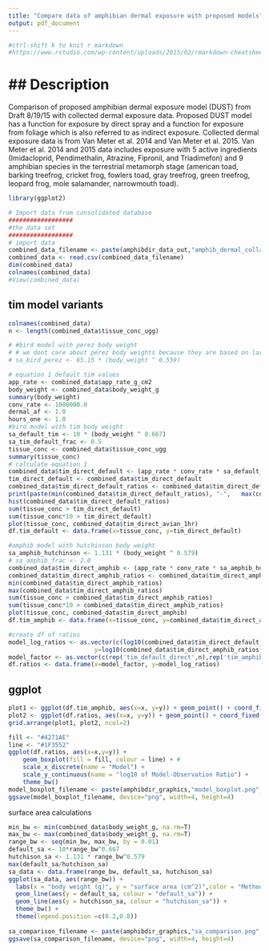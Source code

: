 ```yaml
---
title: "Compare data of amphibian dermal exposure with proposed models"
output: pdf_document
---
```


```r
#ctrl-shift k to knit r markdown
#https://www.rstudio.com/wp-content/uploads/2015/02/rmarkdown-cheatsheet.pdf
```

## Description
========================================================
Comparison of proposed amphibian dermal exposure model (DUST) from Draft 8/19/15 with collected dermal exposure data. Proposed DUST model has a function for exposure by direct spray and a function for exposure from foliage which is also referred to as indirect exposure. Collected dermal exposure data is from Van Meter et al. 2014 and Van Meter et al. 2015. Van Meter et al. 2014 and 2015 data includes exposure with 5 active ingredients (Imidacloprid, Pendimethalin, Atrazine, Fipronil, and Triadimefon) and 9 amphibian species in the terrestrial metamorph stage (american toad, barking treefrog, cricket frog, fowlers toad, gray treefrog, green treefrog, leopard frog, mole salamander, narrowmouth toad).

```r
library(ggplot2)

# Import data from consolidated database
##################
#the data set
##################
# import data 
combined_data_filename <- paste(amphibdir_data_out,"amphib_dermal_collated.csv", sep="")
combined_data <- read.csv(combined_data_filename)
dim(combined_data)
colnames(combined_data)
#View(combined_data)
```

## tim model variants
```r
colnames(combined_data)
n <- length(combined_data$tissue_conc_ugg)

# #bird model with perez body weight
# # we dont care about perez body weights because they are based on large pigeons
# sa_bird_perez <- 65.15 * (body_weight ^ 0.559)

# equation 1 default tim values
app_rate <- combined_data$app_rate_g_cm2
body_weight <- combined_data$body_weight_g
summary(body_weight)
conv_rate <- 1000000.0
dermal_af <- 1.0
hours_one <- 1.0
#bird model with tim body weight
sa_default_tim <- 10 * (body_weight ^ 0.667)
sa_tim_default_frac <- 0.5
tissue_conc <- combined_data$tissue_conc_ugg
summary(tissue_conc)
# calculate equation 1
combined_data$tim_direct_default <- (app_rate * conv_rate * sa_default_tim * sa_tim_default_frac * dermal_af)/body_weight
tim_direct_default <- combined_data$tim_direct_default
combined_data$tim_direct_default_ratios <- combined_data$tim_direct_default/tissue_conc
print(paste(min(combined_data$tim_direct_default_ratios), "-",   max(combined_data$tim_direct_default_ratios)))
hist(combined_data$tim_direct_default_ratios)
sum(tissue_conc > tim_direct_default)
sum(tissue_conc*10 > tim_direct_default)
plot(tissue_conc, combined_data$tim_direct_avian_1hr)
df.tim_default <- data.frame(x=tissue_conc, y=tim_direct_default)

#amphib model with hutchinson body weight
sa_amphib_hutchinson <- 1.131 * (body_weight ^ 0.579)
# sa_amphib_frac <- 2.0
combined_data$tim_direct_amphib <- (app_rate * conv_rate * sa_amphib_hutchinson * sa_tim_default_frac * dermal_af)/body_weight
combined_data$tim_direct_amphib_ratios <- combined_data$tim_direct_amphib/tissue_conc
min(combined_data$tim_direct_amphib_ratios)
max(combined_data$tim_direct_amphib_ratios)
sum(tissue_conc > combined_data$tim_direct_amphib_ratios)
sum(tissue_conc*10 > combined_data$tim_direct_amphib_ratios)
plot(tissue_conc, combined_data$tim_direct_amphib)
df.tim_amphib <- data.frame(x=tissue_conc, y=combined_data$tim_direct_amphib)

#create df of ratios
model_log_ratios <- as.vector(c(log10(combined_data$tim_direct_default_ratios), 
                        y=log10(combined_data$tim_direct_amphib_ratios)))
model_factor <- as.vector(c(rep('tim_default_direct',n),rep('tim_amphib_direct',n)))
df.ratios <- data.frame(x=model_factor, y=model_log_ratios)
```
## ggplot
```r
plot1 <- ggplot(df.tim_amphib, aes(x=x, y=y)) + geom_point() + coord_fixed()
plot2 <- ggplot(df.ratios, aes(x=x, y=y)) + geom_point() + coord_fixed()
grid.arrange(plot1, plot2, ncol=2)

fill <- "#4271AE"
line <- "#1F3552"
ggplot(df.ratios, aes(x=x,y=y)) +
    geom_boxplot(fill = fill, colour = line) + # 
    scale_x_discrete(name = "Model") +
    scale_y_continuous(name = "log10 of Model-Observation Ratio") +
    theme_bw()
model_boxplot_filename <- paste(amphibdir_graphics,"model_boxplot.png",sep='')
ggsave(model_boxplot_filename, device="png", width=4, height=4)
```

surface area calculations
```r
min_bw <- min(combined_data$body_weight_g, na.rm=T)
max_bw <- max(combined_data$body_weight_g, na.rm=T)
range_bw <- seq(min_bw, max_bw, by = 0.01)
default_sa <- 10*range_bw^0.667
hutchison_sa <- 1.131 * range_bw^0.579
max(default_sa/hutchison_sa)
sa_data <- data.frame(range_bw, default_sa, hutchison_sa)
ggplot(sa_data, aes(range_bw)) + 
  labs(x = "body weight (g)", y = "surface area (cm^2)",color = "Method") +
  geom_line(aes(y = default_sa, colour = "default_sa")) + 
  geom_line(aes(y = hutchison_sa, colour = "hutchison_sa")) +
  theme_bw() +
  theme(legend.position =c(0.2,0.8))
  
sa_comparison_filename <- paste(amphibdir_graphics,"sa_comparison.png",sep='')
ggsave(sa_comparison_filename, device="png", width=4, height=4)
```

